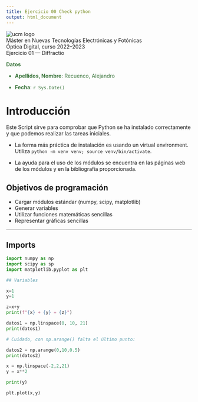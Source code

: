 ```yaml
---
title: Ejercicio 00 Check python
output: html_document
---
```


![](http://www.ucm.es/logo/ucm.png "ucm logo")
<div align="center"> Máster en Nuevas Tecnologías Electrónicas y Fotónicas </div>
<div align="center"> Óptica Digital, curso 2022--2023 </div>
<div align="center"> Ejercicio 01 — Diffractio </div>

<style>
.alert {
  color: rgb(60,118,61) !important;
}
</style>

<div class="alert alert-block alert-info">

**Datos**

- **Apellidos, Nombre**: Recuenco, Alejandro

- **Fecha**: `r Sys.Date()`

</div>

# Introducción
Este Script sirve para comprobar que Python se ha instalado correctamente y que podemos realizar las tareas iniciales.

- La forma más práctica de instalación es usando un virtual environment. Utiliza `python -m venv venv; source venv/bin/activate`.

- La ayuda para el uso de los módulos se encuentra en las páginas web de los módulos y en la bibliografía proporcionada.

## Objetivos de programación

- Cargar módulos estándar (numpy, scipy, matplotlib)
- Generar variables
- Utilizar funciones matemáticas sencillas
- Representar gráficas sencillas

---
## Imports

```python
import numpy as np
import scipy as sp
import matplotlib.pyplot as plt

## Variables

x=1
y=1

z=x+y
print(f"{x} + {y} = {z}")

datos1 = np.linspace(0, 10, 21)
print(datos1)

# Cuidado, con np.arange() falta el último punto:

datos2 = np.arange(0,10,0.5)
print(datos2)

x = np.linspace(-2,2,21)
y = x**2

print(y)

plt.plot(x,y)
```
